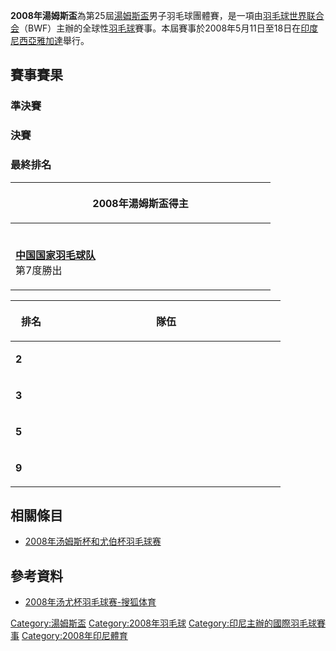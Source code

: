 {{noteTA|G1=Badminton}}
{{infobox badminton event
|name           = 2008年湯姆斯盃
|image          = 
|size           = 
|caption        = 
|dates          = 2008年5月11日－5月18日
|number_edition = 第25屆
|level          =
|prize_money    =
|location       = {{INA}}[[雅加達|雅加達]]
|venue          = 
|previous       = 2006年湯姆斯盃
|next           = 2010年湯姆斯盃
}}
'''2008年湯姆斯盃'''為第25屆[[湯姆斯盃|湯姆斯盃]]男子羽毛球團體賽，是一項由[[羽毛球世界联合会|羽毛球世界联合会]]（BWF）主辦的全球性[[羽毛球|羽毛球]]賽事。本屆賽事於2008年5月11日至18日在[[印度尼西亞|印度尼西亞]][[雅加達|雅加達]]舉行。

==賽事賽果==
=== 準決賽 ===
{{col-begin}}
{{col-2}}
{{Badmintonbox
|team1=CHN
|team2=MAS
|venue=
|date= 2008年5月16日
|score1=3
|score2=2
|R1match=男單
|R1={{BadmintonMatch|T1P1=[[林丹|林丹]] |12 |14 | |T2P1=[[李宗伟|李宗伟]] |21 |21 | }}
|R2match=男雙
|R2={{BadmintonMatch|T1P1=[[蔡赟|蔡赟]]|T1P2=[[傅海峰|傅海峰]]|21 |21 | |T2P1=[[古健傑|古健傑]]|T2P2=[[陳文宏_(羽毛球運動員)|陳文宏]] |16 |17 | }}
|R3match=男單
|R3={{BadmintonMatch|T1P1=[[鲍春来|鲍春来]]|21 |21 | |T2P1=[[黄综翰|黄综翰]] |18 |7 | }}
|R4match=男雙
|R4={{BadmintonMatch|T1P1=[[谢中博|谢中博]]|T1P2=[[郭振东|郭振东]]|17 |16 | |T2P1=[[穆罕默德·查基利·阿布杜尔·拉蒂夫|查基利]]|T2P2=[[穆罕默德·法鲁兹祖安·穆罕默德·塔扎里|法鲁兹祖安]] |21 |21 | }}
|R5match=男單
|R5={{BadmintonMatch|T1P1=[[陈金|陈金]]|21 |21 | |T2P1=[[穆罕默德·哈菲兹·宾·哈希姆|哈菲兹]] |12 |16 | }}
|name1=中國
|}}
{{col-2}}
{{Badmintonbox
|team1=KOR
|team2=INA
|venue=
|date= 2008年5月16日
|score1=3
|score2=0
|R1match=男單
|R1={{BadmintonMatch|T1P1=[[朴成奐|朴成奐]] |21 |12 |21 |T2P1=[[索尼·昆科罗|索尼·昆科罗]] |12 |21 |18 }}
|R2match=男雙
|R2={{BadmintonMatch|T1P1=[[鄭在成|鄭在成]]|T1P2=[[李龍大|李龍大]]|21 |18 |21 |T2P1=[[马尔基斯·基多|马尔基斯·基多]]|T2P2=[[亨德拉·塞蒂亚万|亨德拉·塞蒂亚万]] |19 |21 |10 }}
|R3match=男單
|R3={{BadmintonMatch|T1P1=[[李炫一|李炫一]]|21 |21 | |T2P1=[[陶菲克·希达亚特|陶菲克]] |13 |14 | }}
|R4match=男雙
|R4={{BadmintonMatch|T1P1=[[李在珍|李在珍]]|T1P2=[[黄智万|黄智万]]| | | |T2P1=[[诺瓦·维迪安托|诺瓦·维迪安托]]|T2P2=[[陈甲亮|陈甲亮]] | | |np= }}
|R5match=男單
|R5={{BadmintonMatch|T1P1=[[孫升模|孫升模]]| | | |T2P1=[[西蒙·桑托索|西蒙·桑托索]] | | |np= }}
|name1=韓國
|}}
{{col-end}}

{{col-begin}}
{{col-2}}

=== 決賽 ===
{{Badmintonbox
|team1=CHN
|team2=KOR
|venue=
|date= 2008年5月18日
|score1=3
|score2=1
|R1match=男單
|R1={{BadmintonMatch|T1P1=[[林丹|林丹]] |10 |21 |21 |T2P1=[[朴成奐|朴成奐]] |21 |18 |8 }}
|R2match=男雙
|R2={{BadmintonMatch|T1P1=[[蔡赟|蔡赟]]|T1P2=[[傅海峰|傅海峰]]|23 |16 | |T2P1=[[鄭在成|鄭在成]]|T2P2=[[李龍大|李龍大]] |25 |21 | }}
|R3match=男單
|R3={{BadmintonMatch|T1P1=[[鲍春来|鲍春来]]|28 |21 | |T2P1=[[李炫一|李炫一]] |26 |11 | }}
|R4match=男雙
|R4={{BadmintonMatch|T1P1=[[谢中博|谢中博]]|T1P2=[[郭振东|郭振东]]|21 |19 |21 |T2P1=[[李在珍|李在珍]]|T2P2=[[黄智万|黄智万]] |12 |21 |12 }}
|R5match=男單
|R5={{BadmintonMatch|T1P1=[[陈郁_(羽毛球运动员)|陈郁]]| | | |T2P1=[[孫升模|孫升模]] | | |np= }}
|name1=中國
|name2=韓國
|}}
{{col-2}}
===最終排名===
{| class=wikitable style="text-align:center; font-size:big" 
|-
!width=400|2008年湯姆斯盃得主
|-
|{{flagicon|CHN|size=75px}}<br/>'''[[中国国家羽毛球队|中国国家羽毛球队]]'''<br/>第7度勝出
|}
{| class=wikitable style="text-align:center; font-size:small" 
|-
!width=50|排名
!width=350 colspan="2"|隊伍
|-
|'''2'''||colspan="2"|{{bat|KOR}}
|-
|'''3'''||{{bat|MAS}}||{{bat|INA}}
|-
|rowspan="2"|'''5'''
|{{bat|THA}}||{{bat|JPN}}
|-
|{{bat|DEN}}||{{bat|ENG}}
|-
|rowspan="2"|'''9'''
|{{bat|NZL}}||{{bat|GER}}
|-
|{{bat|CAN}}||{{bat|NGA}}
|}
{{col-end}}

==相關條目==
*[[2008年汤姆斯杯和尤伯杯羽毛球赛|2008年汤姆斯杯和尤伯杯羽毛球赛]]

==參考資料==
{{reflist}}
*[http://sports.sohu.com/s2008/5071/s256693045/ 2008年汤尤杯羽毛球赛-搜狐体育]{{Wayback|url=http://sports.sohu.com/s2008/5071/s256693045/ |date=20160830233041 }}{{zh-cn}}

{{湯姆斯盃}}
[[Category:湯姆斯盃|Category:湯姆斯盃]]
[[Category:2008年羽毛球|Category:2008年羽毛球]]
[[Category:印尼主辦的國際羽毛球賽事|Category:印尼主辦的國際羽毛球賽事]]
[[Category:2008年印尼體育|Category:2008年印尼體育]]